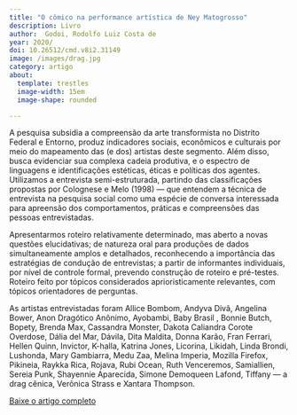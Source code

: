 ```yaml
---
title: "O cômico na performance artística de Ney Matogrosso"
description: Livro
author:  Godoi, Rodolfo Luiz Costa de
year: 2020/
doi: 10.26512/cmd.v8i2.31149
image: /images/drag.jpg
category: artigo
about:
  template: trestles
  image-width: 15em
  image-shape: rounded

---
```

<P align="justify"> A pesquisa subsidia a compreensão da arte transformista no Distrito Federal e Entorno, produz indicadores sociais, econômicos e culturais por meio do mapeamento das (e dos) artistas deste segmento. Além disso, busca evidenciar sua complexa cadeia produtiva, e o espectro de linguagens e identificações estéticas, éticas e políticas dos agentes. Utilizamos a entrevista semi-estruturada, partindo das classificações propostas por Colognese e Melo (1998) — que entendem a técnica de entrevista na pesquisa social como uma espécie de conversa interessada para apreensão dos comportamentos, práticas e compreensões das pessoas entrevistadas.

Apresentarmos roteiro relativamente determinado, mas aberto a novas questões elucidativas; de natureza oral para produções de dados simultaneamente amplos e detalhados, reconhecendo a importância das estratégias de condução de entrevistas; a partir de informantes individuais, por nível de controle formal, prevendo construção de roteiro e pré-testes. Roteiro feito por tópicos considerados aprioristicamente relevantes, com tópicos orientadores de perguntas.

As artistas entrevistadas foram Allice Bombom, Andyva Divã, Angelina Bower, Anon Dragótico Anônimo, Ayobambi, Baby Brasil , Bonnie Butch, Bopety, Brenda Max, Cassandra Monster, Dakota Caliandra Corote Overdose, Dália del Mar, Dávila, Dita Maldita, Donna Karão, Fran Ferrari, Hellen Quinn, Invictor, K-halla, Katrina Jones, Licorina, Likidah, Linda Brondi, Lushonda, Mary Gambiarra, Medu Zaa, Melina Imperia, Mozilla Firefox, Pikineia, Raykka Rica, Rojava, Rubi Ocean, Ruth Venceremos, Samiallien, Sereia Punk, Shayennie Aparecida, Simone Demoqueen Lafond, Tiffany — a drag cênica, Verônica Strass e Xantara Thompson.</p>

[Baixe o artigo completo](https://periodicos.unb.br/index.php/CMD/article/view/31149)
